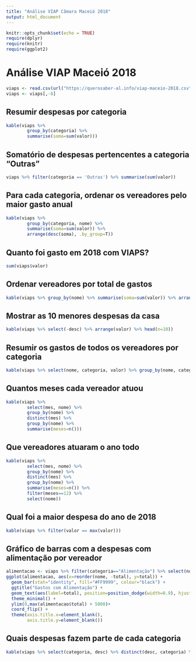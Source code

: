 ```yaml
---
title: "Análise VIAP Câmara Maceió 2018"
output: html_document
---
```


```r
knitr::opts_chunk$set(echo = TRUE)
require(dplyr)
require(knitr)
require(ggplot2)
```

# Análise VIAP Maceió 2018

```r
viaps <- read.csv(url("https://querosaber-al.info/viap-maceio-2018.csv"))
viaps <- viaps[,-8]
```

## Resumir despesas por categoria

```r
kable(viaps %>%
        group_by(categoria) %>%
        summarise(soma=sum(valor)))
```

## Somatório de despesas pertencentes a categoria "Outras"

```r
viaps %>% filter(categoria == 'Outras') %>% summarise(sum(valor))
```

## Para cada categoria, ordenar os vereadores pelo maior gasto anual

```r
kable(viaps %>%
        group_by(categoria, nome) %>%
        summarise(soma=sum(valor)) %>%
        arrange(desc(soma), .by_group=T))
```


## Quanto foi gasto em 2018 com VIAPS?

```r
sum(viaps$valor)
```

## Ordenar vereadores por total de gastos

```r
kable(viaps %>% group_by(nome) %>% summarise(soma=sum(valor)) %>% arrange(desc(soma)))
```


## Mostrar as 10 menores despesas da casa

```r
kable(viaps %>% select(-desc) %>% arrange(valor) %>% head(n=10))
```


## Resumir os gastos de todos os vereadores por categoria

```r
kable(viaps %>% select(nome, categoria, valor) %>% group_by(nome, categoria) %>% summarise(total=sum(valor)))
```



## Quantos meses cada vereador atuou
```r
kable(viaps %>%
        select(mes, nome) %>%
        group_by(nome) %>%
        distinct(mes) %>%
        group_by(nome) %>%
        summarise(meses=n()))
```

## Que vereadores atuaram o ano todo
```r
kable(viaps %>%
        select(mes, nome) %>%
        group_by(nome) %>%
        distinct(mes) %>%
        group_by(nome) %>%
        summarise(meses=n()) %>%
        filter(meses==12) %>%
        select(nome))
```


## Qual foi a maior despesa do ano de 2018

```r
kable(viaps %>% filter(valor == max(valor)))
```

## Gráfico de barras com a despesas com alimentação por vereador
```r
alimentacao <- viaps %>% filter(categoria=="Alimentação") %>% select(nome, valor) %>% group_by(nome) %>% summarise(total=sum(valor)) %>% arrange(desc(total))
ggplot(alimentacao, aes(x=reorder(nome, -total), y=total)) +
  geom_bar(stat="identity", fill="#FF9999", colour="black") +
  ggtitle("Gastos com Alimentação") +
  geom_text(aes(label=total), position=position_dodge(width=0.9), hjust=-0.1, vjust=0.4, size=3) +
  theme_minimal() +
  ylim(0,max(alimentacao$total) + 5000)+
  coord_flip() +
  theme(axis.title.x=element_blank(),
        axis.title.y=element_blank())
```


## Quais despesas fazem parte de cada categoria

```r
kable(viaps %>% select(categoria, desc) %>% distinct(desc, categoria) %>% group_by(categoria) %>% arrange(categoria, desc))
```

